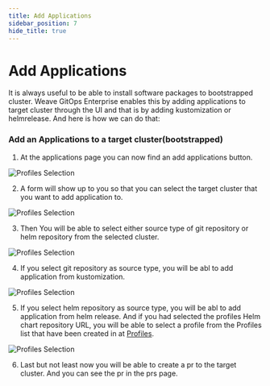 ```yaml
---
title: Add Applications
sidebar_position: 7
hide_title: true
---
```



# Add Applications <TierLabel tiers="enterprise" />

It is always useful to be able to install software packages to bootstrapped cluster. Weave GitOps Enterprise enables this by adding applications to target cluster through the UI and that is by adding kustomization or helmrelease. And here is how we can do that:

### Add an Applications to a target cluster(bootstrapped)

1. At the applications page you can now find an add applications button.

![Profiles Selection](./img/add-application-btn.png)

2. A form will show up to you so that you can select the target cluster that you want to add application to.

![Profiles Selection](./img/add-application-form.png)

3. Then You will be able to select either source type of git repository or helm repository from the selected cluster.

![Profiles Selection](./img/add-application-select-source.png)

4. If you select git repository as source type, you will be abl to add application from kustomization.

![Profiles Selection](./img/add-application-kustomization.png)

5. If you select helm repository as source type, you will be abl to add application from helm release. And if you had selected the profiles Helm chart repository URL, you will be able to select a profile from the Profiles list that have been created in at [Profiles](profiles.mdx).

![Profiles Selection](./img/add-application-helm-release.png)

6. Last but not least now you will be able to create a pr to the target cluster. And you can see the pr in the prs page.
